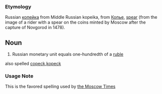 ===Etymology===
Russian [[копейка]] from Middle Russian kopeika, from [[Копье]], [[spear]] (from the image of a rider with a spear on the coins minted by Moscow after the capture of Novgorod in 1478).

==Noun==
#Russian monetary unit equals  one-hundredth of a [[ruble]]
also spelled [[copeck]],[[kopeck]]

===Usage Note===
This is the favored spelling used by [http://themoscowtimes.com the Moscow Times]